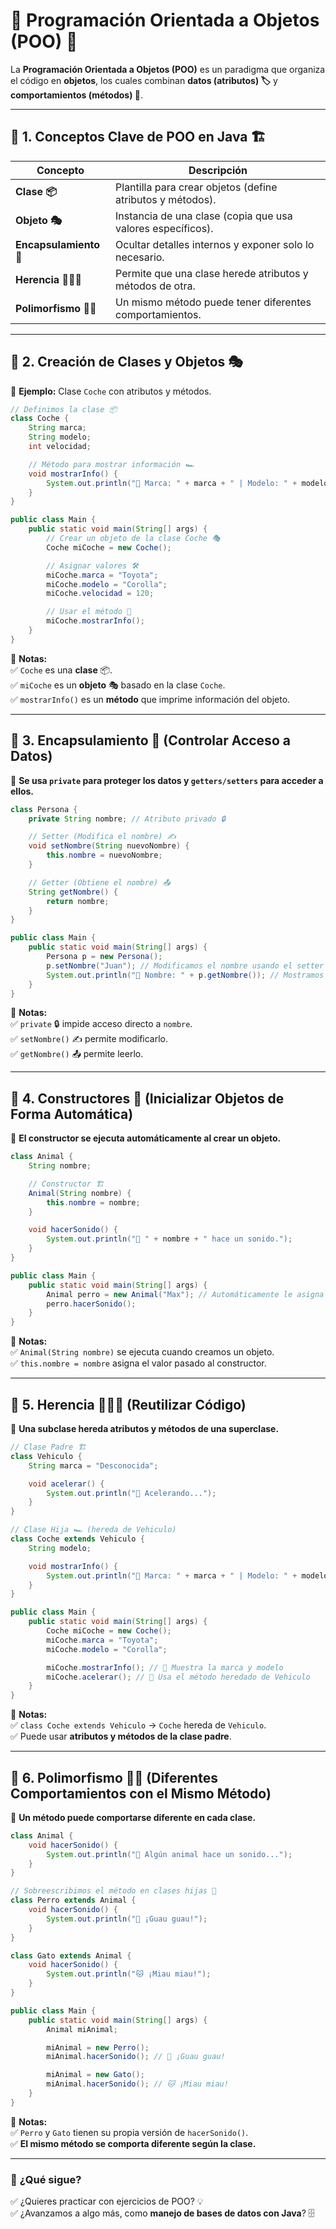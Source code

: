 # 🚀 Programación Orientada a Objetos (POO) 🎯  

La **Programación Orientada a Objetos (POO)** es un paradigma que organiza el código en **objetos**, los cuales combinan **datos (atributos) 🏷️** y **comportamientos (métodos) 🔄**.  

---

## **🔹 1. Conceptos Clave de POO en Java 🏗️**  

| Concepto | Descripción |
|----------|------------|
| **Clase 📦** | Plantilla para crear objetos (define atributos y métodos). |
| **Objeto 🎭** | Instancia de una clase (copia que usa valores específicos). |
| **Encapsulamiento 🔐** | Ocultar detalles internos y exponer solo lo necesario. |
| **Herencia 👨‍👩‍👦** | Permite que una clase herede atributos y métodos de otra. |
| **Polimorfismo 🦸‍♂️** | Un mismo método puede tener diferentes comportamientos. |

---

## **🔹 2. Creación de Clases y Objetos 🎭**  

📌 **Ejemplo:** Clase `Coche` con atributos y métodos.  

```java
// Definimos la clase 📦
class Coche {
    String marca;
    String modelo;
    int velocidad;

    // Método para mostrar información 🏎️
    void mostrarInfo() {
        System.out.println("🚗 Marca: " + marca + " | Modelo: " + modelo + " | Velocidad: " + velocidad + " km/h");
    }
}

public class Main {
    public static void main(String[] args) {
        // Crear un objeto de la clase Coche 🎭
        Coche miCoche = new Coche();

        // Asignar valores 🛠️
        miCoche.marca = "Toyota";
        miCoche.modelo = "Corolla";
        miCoche.velocidad = 120;

        // Usar el método 📢
        miCoche.mostrarInfo();
    }
}
```

📌 **Notas:**  
✅ `Coche` es una **clase** 📦.  
✅ `miCoche` es un **objeto** 🎭 basado en la clase `Coche`.  
✅ `mostrarInfo()` es un **método** que imprime información del objeto.  

---

## **🔹 3. Encapsulamiento 🔐 (Controlar Acceso a Datos)**  

📌 **Se usa `private` para proteger los datos y `getters/setters` para acceder a ellos.**  

```java
class Persona {
    private String nombre; // Atributo privado 🔒

    // Setter (Modifica el nombre) ✍️
    void setNombre(String nuevoNombre) {
        this.nombre = nuevoNombre;
    }

    // Getter (Obtiene el nombre) 📤
    String getNombre() {
        return nombre;
    }
}

public class Main {
    public static void main(String[] args) {
        Persona p = new Persona();
        p.setNombre("Juan"); // Modificamos el nombre usando el setter
        System.out.println("👤 Nombre: " + p.getNombre()); // Mostramos el nombre con el getter
    }
}
```

📌 **Notas:**  
✅ `private` 🔒 impide acceso directo a `nombre`.  
✅ `setNombre()` ✍️ permite modificarlo.  
✅ `getNombre()` 📤 permite leerlo.  

---

## **🔹 4. Constructores 🔄 (Inicializar Objetos de Forma Automática)**  

📌 **El constructor se ejecuta automáticamente al crear un objeto.**  

```java
class Animal {
    String nombre;

    // Constructor 🏗️
    Animal(String nombre) {
        this.nombre = nombre;
    }

    void hacerSonido() {
        System.out.println("🐾 " + nombre + " hace un sonido.");
    }
}

public class Main {
    public static void main(String[] args) {
        Animal perro = new Animal("Max"); // Automáticamente le asigna un nombre 🐶
        perro.hacerSonido();
    }
}
```

📌 **Notas:**  
✅ `Animal(String nombre)` se ejecuta cuando creamos un objeto.  
✅ `this.nombre = nombre` asigna el valor pasado al constructor.  

---

## **🔹 5. Herencia 👨‍👩‍👦 (Reutilizar Código)**  

📌 **Una subclase hereda atributos y métodos de una superclase.**  

```java
// Clase Padre 🏗️
class Vehiculo {
    String marca = "Desconocida";

    void acelerar() {
        System.out.println("🚀 Acelerando...");
    }
}

// Clase Hija 🏎️ (hereda de Vehiculo)
class Coche extends Vehiculo {
    String modelo;

    void mostrarInfo() {
        System.out.println("🚗 Marca: " + marca + " | Modelo: " + modelo);
    }
}

public class Main {
    public static void main(String[] args) {
        Coche miCoche = new Coche();
        miCoche.marca = "Toyota";
        miCoche.modelo = "Corolla";

        miCoche.mostrarInfo(); // 🚗 Muestra la marca y modelo
        miCoche.acelerar(); // 🚀 Usa el método heredado de Vehiculo
    }
}
```

📌 **Notas:**  
✅ `class Coche extends Vehiculo` → `Coche` hereda de `Vehiculo`.  
✅ Puede usar **atributos y métodos de la clase padre**.  

---

## **🔹 6. Polimorfismo 🦸‍♂️ (Diferentes Comportamientos con el Mismo Método)**  

📌 **Un método puede comportarse diferente en cada clase.**  

```java
class Animal {
    void hacerSonido() {
        System.out.println("🐾 Algún animal hace un sonido...");
    }
}

// Sobreescribimos el método en clases hijas 🦴
class Perro extends Animal {
    void hacerSonido() {
        System.out.println("🐶 ¡Guau guau!");
    }
}

class Gato extends Animal {
    void hacerSonido() {
        System.out.println("🐱 ¡Miau miau!");
    }
}

public class Main {
    public static void main(String[] args) {
        Animal miAnimal; 

        miAnimal = new Perro();
        miAnimal.hacerSonido(); // 🐶 ¡Guau guau!

        miAnimal = new Gato();
        miAnimal.hacerSonido(); // 🐱 ¡Miau miau!
    }
}
```

📌 **Notas:**  
✅ `Perro` y `Gato` tienen su propia versión de `hacerSonido()`.  
✅ **El mismo método se comporta diferente según la clase.**  

---

### 🚀 **¿Qué sigue?**  
✅ ¿Quieres practicar con ejercicios de POO? 💡  
✅ ¿Avanzamos a algo más, como **manejo de bases de datos con Java**? 🗄️